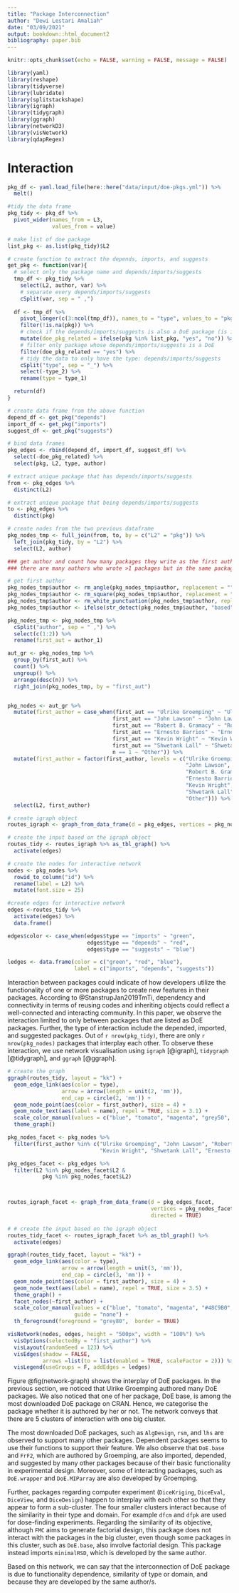 ```yaml
---
title: "Package Interconnection"
author: "Dewi Lestari Amaliah"
date: "03/09/2021"
output: bookdown::html_document2
bibliography: paper.bib
---
```


```r
knitr::opts_chunk$set(echo = FALSE, warning = FALSE, message = FALSE)

library(yaml)
library(reshape)
library(tidyverse)
library(lubridate)
library(splitstackshape)
library(igraph)
library(tidygraph)
library(ggraph)
library(networkD3)
library(visNetwork)
library(qdapRegex)
```

# Interaction

```r
pkg_df <- yaml.load_file(here::here("data/input/doe-pkgs.yml")) %>%
  melt()

#tidy the data frame
pkg_tidy <- pkg_df %>%
  pivot_wider(names_from = L3,
              values_from = value)

# make list of doe package 
list_pkg <- as.list(pkg_tidy)$L2

# create function to extract the depends, imports, and suggests 
get_pkg <- function(var){
  # select only the package name and depends/imports/suggests
  tmp_df <- pkg_tidy %>%
    select(L2, author, var) %>%
    # separate every depends/imports/suggests
    cSplit(var, sep = " ,") 
  
  df <- tmp_df %>%
    pivot_longer(c(3:ncol(tmp_df)), names_to = "type", values_to = "pkg") %>%
    filter(!is.na(pkg)) %>%
    # check if the depends/imports/suggests is also a DoE package (is in list_pkg)
    mutate(doe_pkg_related = ifelse(pkg %in% list_pkg, "yes", "no")) %>%
    # filter only package whose depends/imports/suggests is a DoE
    filter(doe_pkg_related == "yes") %>%
    # tidy the data to only have the type: depends/imports/suggests
    cSplit("type", sep = "_") %>%
    select(-type_2) %>%
    rename(type = type_1)

  return(df)
}

# create data frame from the above function
depend_df <- get_pkg("depends")
import_df <- get_pkg("imports")
suggest_df <- get_pkg("suggests")

# bind data frames
pkg_edges <- rbind(depend_df, import_df, suggest_df) %>%
  select(-doe_pkg_related) %>%
  select(pkg, L2, type, author)

# extract unique package that has depends/imports/suggests
from <- pkg_edges %>%
  distinct(L2)

# extract unique package that being depends/imports/suggests
to <- pkg_edges %>%
  distinct(pkg)

# create nodes from the two previous dataframe
pkg_nodes_tmp <- full_join(from, to, by = c("L2" = "pkg")) %>%
  left_join(pkg_tidy, by = "L2") %>%
  select(L2, author)

### get author and count how many packages they write as the first author
### there are many authors who wrote >1 packages but in the same packages, here, we just extract the first author

# get first author 
pkg_nodes_tmp$author <- rm_angle(pkg_nodes_tmp$author, replacement = "")
pkg_nodes_tmp$author <- rm_square(pkg_nodes_tmp$author, replacement = "")
pkg_nodes_tmp$author <- rm_white_punctuation(pkg_nodes_tmp$author, replacement = "")
pkg_nodes_tmp$author <- ifelse(str_detect(pkg_nodes_tmp$author, "based"), "Ernesto Barrios", pkg_nodes_tmp$author)

pkg_nodes_tmp <- pkg_nodes_tmp %>%
  cSplit("author", sep = " ,") %>%
  select(c(1:2)) %>%
  rename(first_aut = author_1) 

aut_gr <- pkg_nodes_tmp %>%
  group_by(first_aut) %>%
  count() %>%
  ungroup() %>%
  arrange(desc(n)) %>%
  right_join(pkg_nodes_tmp, by = "first_aut")


pkg_nodes <- aut_gr %>%
  mutate(first_author = case_when(first_aut == "Ulrike Groemping" ~ "Ulrike Groemping",
                                 first_aut == "John Lawson" ~ "John Lawson",
                                 first_aut == "Robert B. Gramacy" ~ "Robert B. Gramacy",
                                 first_aut == "Ernesto Barrios" ~ "Ernesto Barrios",
                                 first_aut == "Kevin Wright" ~ "Kevin Wright",
                                 first_aut == "Shwetank Lall" ~ "Shwetank Lall",
                                 n == 1 ~ "Other")) %>%
  mutate(first_author = factor(first_author, levels = c("Ulrike Groemping",
                                                        "John Lawson",
                                                        "Robert B. Gramacy",
                                                        "Ernesto Barrios",
                                                        "Kevin Wright",
                                                        "Shwetank Lall",
                                                        "Other"))) %>%
  select(L2, first_author)

# create igraph object
routes_igraph <- graph_from_data_frame(d = pkg_edges, vertices = pkg_nodes, directed = TRUE)

# create the input based on the igraph object
routes_tidy <- routes_igraph %>% as_tbl_graph() %>%
  activate(edges)

# create the nodes for interactive network
nodes <- pkg_nodes %>%
  rowid_to_column("id") %>%
  rename(label = L2) %>%
  mutate(font.size = 25)

#create edges for interactive network
edges <-routes_tidy %>%
  activate(edges) %>%
  data.frame()

edges$color <- case_when(edges$type == "imports" ~ "green",
                         edges$type == "depends" ~ "red",
                         edges$type == "suggests" ~ "blue")

ledges <- data.frame(color = c("green", "red", "blue"), 
                     label = c("imports", "depends", "suggests")) 

```

Interaction between packages could indicate of how developers utilize the functionality of one or more packages to create new features in their packages. According to @StanstrupJan2019TmTi, dependency and connectivity in terms of reusing codes and inheriting objects could reflect a well-connected and interacting community. In this paper, we observe the interaction limited to only between packages that are listed as DoE packages. Further, the type of interaction include the depended, imported, and suggested packages. Out of `r nrow(pkg_tidy)`, there are only `r nrow(pkg_nodes)` packages that interplay each other. To observe these interaction, we use network visualisation using `igraph` [@igraph], `tidygraph` [@tidygraph], and `ggraph` [@ggraph]. 


```r

# create the graph
ggraph(routes_tidy, layout = "kk") + 
  geom_edge_link(aes(color = type),
                 arrow = arrow(length = unit(2, 'mm')), 
                 end_cap = circle(2, 'mm')) + 
  geom_node_point(aes(color = first_author), size = 4) + 
  geom_node_text(aes(label = name), repel = TRUE, size = 3.1) +
  scale_color_manual(values = c("blue", "tomato", "magenta", "grey50", "#48C9B0", "#C0392B", "#F1C40F")) +
  theme_graph() 
```


```r

pkg_nodes_facet <- pkg_nodes %>%
  filter(first_author %in% c("Ulrike Groemping", "John Lawson", "Robert B. Gramacy", 
                             "Kevin Wright", "Shwetank Lall", "Ernesto Barrios")) 

pkg_edges_facet <- pkg_edges %>%
  filter(L2 %in% pkg_nodes_facet$L2 &
           pkg %in% pkg_nodes_facet$L2)



routes_igraph_facet <- graph_from_data_frame(d = pkg_edges_facet, 
                                             vertices = pkg_nodes_facet, 
                                             directed = TRUE)
 
# # create the input based on the igraph object
routes_tidy_facet <- routes_igraph_facet %>% as_tbl_graph() %>%
  activate(edges)

ggraph(routes_tidy_facet, layout = "kk") + 
  geom_edge_link(aes(color = type),
                 arrow = arrow(length = unit(3, 'mm')), 
                 end_cap = circle(3, 'mm')) + 
  geom_node_point(aes(color = first_author), size = 4) +
  geom_node_text(aes(label = name), repel = TRUE, size = 3.5) +
  theme_graph() +
  facet_nodes(~first_author) +
  scale_color_manual(values = c("blue", "tomato", "magenta", "#48C9B0", "#C0392B", "#F1C40F"), 
                     guide = "none") +
  th_foreground(foreground = "grey80",  border = TRUE) 
```




```r
visNetwork(nodes, edges, height = "500px", width = "100%") %>%
  visOptions(selectedBy = "first_author") %>%
  visLayout(randomSeed = 123) %>%
  visEdges(shadow = FALSE,
           arrows =list(to = list(enabled = TRUE, scaleFactor = 2))) %>%
  visLegend(useGroups = F, addEdges = ledges)
```

Figure \@fig(network-graph) shows the interplay of DoE packages. In the previous section, we noticed that Ulrike Groemping authored many DoE packages. We also noticed that one of her package, DoE base, is among the most downloaded DoE package on CRAN. Hence, we categorise the package whether it is authored by her or not. The network conveys that there are 5 clusters of interaction with one big cluster. 

The most downloaded DoE packages, such as `AlgDesign`, `rsm`, and `lhs` are observed to support many other packages. Dependent packages seems to use their functions to support their feature. We also observe that  `DoE.base` and `FrF2`, which are authored by Groemping, are also imported, depended, and suggested by many other packages because of their basic functionality in experimental design. Moreover, some of interacting packages, such as `DoE.wrapper` and `DoE.MIParray` are also developed by Groemping. 

Further, packages regarding computer experiment (`DiceKriging`, `DiceEval`, `DiceView`, and `DiceDesign`) happen to interplay with each other so that they appear to form a sub-cluster. The four smaller clusters interact because of the similarity in their type and domain. For example `dfcm` and `dfpk` are used for dose-finding experiments. Regarding the similarity of its objective, although `FMC` aims to generate factorial design, this package does not interact with the packages in the big cluster, even though some packages in this cluster, such as `DoE.base`, also involve factorial design. This package instead imports `minimalRSD`, which is developed by the same author. 

Based on this network, we can say that the interconnection of DoE package is due to functionality dependence, similarity of type or domain, and because they are developed by the same author/s. 


